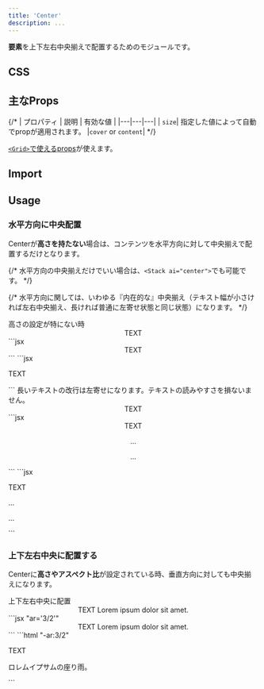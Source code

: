 ```yaml
---
title: 'Center'
description: ...
---
```



**要素**を上下左右中央揃えで配置するためのモジュールです。


## CSS

<EmbedCode dirPath='packages/lism-css' srcPath='src/scss/layout/_center.scss' />


## 主なProps

{/* | プロパティ | 説明 | 有効な値 |
|---|---|---|
| `size`| 指定した値によって自動でpropが適用されます。 |`cover` or `content`| */}

[`<Grid>`で使えるprops](/components/grid#props)が使えます。


## Import

<ImportPackage component='Center' />


## Usage

### 水平方向に中央配置

Centerが**高さを持たない**場合は、コンテンツを水平方向に対して中央揃えで配置するだけとなります。

{/* <Callout type="info">
水平方向の中央揃えだけでいい場合は、`<Stack ai="center">`でも可能です。
</Callout> */}

{/* 水平方向に関しては、いわゆる『内在的な』中央揃え（テキスト幅が小さければ左右中央揃え、長ければ普通に左寄せ状態と同じ状態）になります。 */}

<Preview>
	<PreviewTitle>
		高さの設定が特にない時
	</PreviewTitle>
	<PreviewArea resize p={10}>
		<Center p='30'>
			<Text fz='l'>TEXT</Text>
		</Center>
	</PreviewArea>
	<PreviewCode slot='tab' label='JSX'>
		```jsx
		<Center p='30'>
			<Text fz='l'>TEXT</Text>
		</Center>
		```
	</PreviewCode>
	<PreviewCode slot='tab' label='HTML'>
		```jsx
		<div class="l--center -p:30">
			<p class="-fz:l">TEXT</p>
		</div>
		```
	</PreviewCode>
</Preview>

<Preview>
	<PreviewTitle>
		長いテキストの改行は左寄せになります。テキストの読みやすさを損ないません。
	</PreviewTitle>
	<PreviewArea resize p={10}>
		<Center p='40' g='20'>
			<Text fz='l'>TEXT</Text>
			<Dummy length='xs' lang='ja'/>
			<Dummy lang='ja'/>
		</Center>
	</PreviewArea>
	<PreviewCode slot='tab' label='JSX'>
		```jsx
		<Center p='40' g='20'>
			<Text fz='l'>TEXT</Text>
			<p>...</p>
			<p>...</p>
		</Center>
		```
	</PreviewCode>
	<PreviewCode slot='tab' label='HTML'>
		```jsx
		<div class="l--center -p:40 -g:20">
			<p class="-fz:l">TEXT</p>
			<p>...</p>
			<p>...</p>
		</div>
		```
	</PreviewCode>
</Preview>


### 上下左右中央に配置する

Centerに**高さやアスペクト比**が設定されている時、垂直方向に対しても中央揃えになります。

<Preview>
	<PreviewTitle>
		上下左右中央に配置
	</PreviewTitle>
	<PreviewArea>
		<Center g='10' ar='3/2' lh='xs'>
			<Text fz='l'>TEXT</Text>
			<Text fz='s'>Lorem ipsum dolor sit amet.</Text>
		</Center>
	</PreviewArea>
	<PreviewCode slot='tab' label='JSX'>
		```jsx "ar='3/2'"
		<Center g='10' ar='3/2' lh='xs'>
			<Text fz='l'>TEXT</Text>
			<Text fz='s'>Lorem ipsum dolor sit amet.</Text>
		</Center>
		```
	</PreviewCode>
	<PreviewCode slot='tab' label='HTML'>
		```html "-ar:3/2"
		<div class="l--center -g:10 -ar:3/2 -lh:xs">
			<p class="-fz:l">TEXT</p>
			<p class="-fz:s">ロレムイプサムの座り雨。</p>
		</div>
		```
	</PreviewCode>
</Preview>

